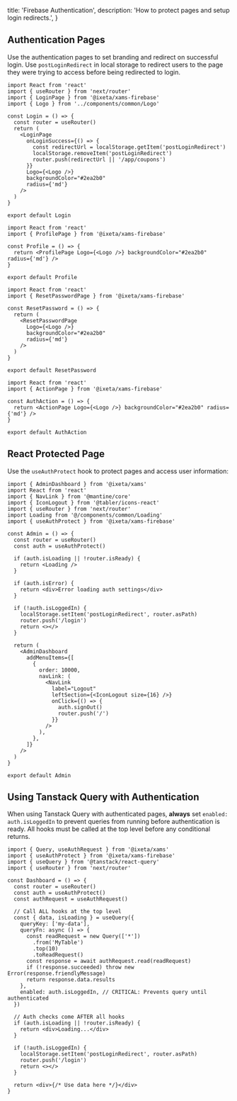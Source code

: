   title: 'Firebase Authentication',
  description: 'How to protect pages and setup login redirects.',
}

## Authentication Pages

Use the authentication pages to set branding and redirect on successful login. Use `postLoginRedirect` in local storage to redirect users to the page they were trying to access before being redirected to login.

```tsx {{ title: 'src/pages/login.tsx' }}
import React from 'react'
import { useRouter } from 'next/router'
import { LoginPage } from '@ixeta/xams-firebase'
import { Logo } from '../components/common/Logo'

const Login = () => {
  const router = useRouter()
  return (
    <LoginPage
      onLoginSuccess={() => {
        const redirectUrl = localStorage.getItem('postLoginRedirect')
        localStorage.removeItem('postLoginRedirect')
        router.push(redirectUrl || '/app/coupons')
      }}
      Logo={<Logo />}
      backgroundColor="#2ea2b0"
      radius={'md'}
    />
  )
}

export default Login
```

```tsx {{ title: 'src/pages/profile.tsx' }}
import React from 'react'
import { ProfilePage } from '@ixeta/xams-firebase'

const Profile = () => {
  return <ProfilePage Logo={<Logo />} backgroundColor="#2ea2b0" radius={'md'} />
}

export default Profile
```

```tsx {{ title: 'src/pages/reset-password.tsx' }}
import React from 'react'
import { ResetPasswordPage } from '@ixeta/xams-firebase'

const ResetPassword = () => {
  return (
    <ResetPasswordPage
      Logo={<Logo />}
      backgroundColor="#2ea2b0"
      radius={'md'}
    />
  )
}

export default ResetPassword
```

```tsx {{ title: 'src/pages/__/auth/action.tsx' }}
import React from 'react'
import { ActionPage } from '@ixeta/xams-firebase'

const AuthAction = () => {
  return <ActionPage Logo={<Logo />} backgroundColor="#2ea2b0" radius={'md'} />
}

export default AuthAction
```

## React Protected Page

Use the `useAuthProtect` hook to protect pages and access user information:

```tsx {{ title: 'src/pages/admin.tsx' }}
import { AdminDashboard } from '@ixeta/xams'
import React from 'react'
import { NavLink } from '@mantine/core'
import { IconLogout } from '@tabler/icons-react'
import { useRouter } from 'next/router'
import Loading from '@/components/common/Loading'
import { useAuthProtect } from '@ixeta/xams-firebase'

const Admin = () => {
  const router = useRouter()
  const auth = useAuthProtect()

  if (auth.isLoading || !router.isReady) {
    return <Loading />
  }

  if (auth.isError) {
    return <div>Error loading auth settings</div>
  }

  if (!auth.isLoggedIn) {
    localStorage.setItem('postLoginRedirect', router.asPath)
    router.push('/login')
    return <></>
  }

  return (
    <AdminDashboard
      addMenuItems={[
        {
          order: 10000,
          navLink: (
            <NavLink
              label="Logout"
              leftSection={<IconLogout size={16} />}
              onClick={() => {
                auth.signOut()
                router.push('/')
              }}
            />
          ),
        },
      ]}
    />
  )
}

export default Admin
```

## Using Tanstack Query with Authentication

When using Tanstack Query with authenticated pages, **always** set `enabled: auth.isLoggedIn` to prevent queries from running before authentication is ready. All hooks must be called at the top level before any conditional returns.

```tsx {{ title: 'src/pages/dashboard.tsx' }}
import { Query, useAuthRequest } from '@ixeta/xams'
import { useAuthProtect } from '@ixeta/xams-firebase'
import { useQuery } from '@tanstack/react-query'
import { useRouter } from 'next/router'

const Dashboard = () => {
  const router = useRouter()
  const auth = useAuthProtect()
  const authRequest = useAuthRequest()

  // Call ALL hooks at the top level
  const { data, isLoading } = useQuery({
    queryKey: ['my-data'],
    queryFn: async () => {
      const readRequest = new Query(['*'])
        .from('MyTable')
        .top(10)
        .toReadRequest()
      const response = await authRequest.read(readRequest)
      if (!response.succeeded) throw new Error(response.friendlyMessage)
      return response.data.results
    },
    enabled: auth.isLoggedIn, // CRITICAL: Prevents query until authenticated
  })

  // Auth checks come AFTER all hooks
  if (auth.isLoading || !router.isReady) {
    return <div>Loading...</div>
  }

  if (!auth.isLoggedIn) {
    localStorage.setItem('postLoginRedirect', router.asPath)
    router.push('/login')
    return <></>
  }

  return <div>{/* Use data here */}</div>
}
```

